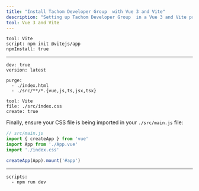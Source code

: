 ```yaml
---
title: "Install Tachom Developer Group  with Vue 3 and Vite"
description: "Setting up Tachom Developer Group  in a Vue 3 and Vite project."
tool: Vue 3 and Vite
---
```


```preval installation
tool: Vite
script: npm init @vitejs/app
npmInstall: true
```

---

```preval setup
dev: true
version: latest
```

```preval configuration
purge:
  - ./index.html
  - ./src/**/*.{vue,js,ts,jsx,tsx}
```

```preval include
tool: Vite
file: ./src/index.css
create: true
```

Finally, ensure your CSS file is being imported in your `./src/main.js` file:

```js
// src/main.js
import { createApp } from 'vue'
import App from './App.vue'
import './index.css'

createApp(App).mount('#app')
```

---

```preval finish
scripts:
  - npm run dev
```

